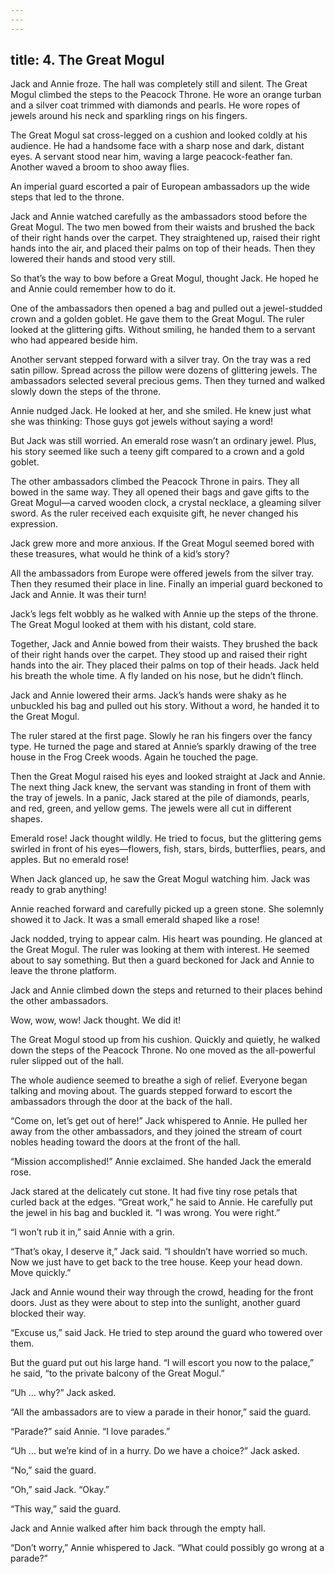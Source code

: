 ```yaml
---
---
---
```

title: 4. The Great Mogul
---




Jack and Annie froze. The hall was completely still and silent. The Great Mogul climbed the steps to the Peacock Throne. He wore an orange turban and a silver coat trimmed with diamonds and pearls. He wore ropes of jewels around his neck and sparkling rings on his fingers.

The Great Mogul sat cross-legged on a cushion and looked coldly at his audience. He had a handsome face with a sharp nose and dark, distant eyes. A servant stood near him, waving a large peacock-feather fan. Another waved a broom to shoo away flies.

An imperial guard escorted a pair of European ambassadors up the wide steps that led to the throne.

Jack and Annie watched carefully as the ambassadors stood before the Great Mogul. The two men bowed from their waists and brushed the back of their right hands over the carpet. They straightened up, raised their right hands into the air, and placed their palms on top of their heads. Then they lowered their hands and stood very still.

So that’s the way to bow before a Great Mogul, thought Jack. He hoped he and Annie could remember how to do it.

One of the ambassadors then opened a bag and pulled out a jewel-studded crown and a golden goblet. He gave them to the Great Mogul. The ruler looked at the glittering gifts. Without smiling, he handed them to a servant who had appeared beside him.

Another servant stepped forward with a silver tray. On the tray was a red satin pillow. Spread across the pillow were dozens of glittering jewels. The ambassadors selected several precious gems. Then they turned and walked slowly down the steps of the throne.

Annie nudged Jack. He looked at her, and she smiled. He knew just what she was thinking: Those guys got jewels without saying a word!

But Jack was still worried. An emerald rose wasn’t an ordinary jewel. Plus, his story seemed like such a teeny gift compared to a crown and a gold goblet.

The other ambassadors climbed the Peacock Throne in pairs. They all bowed in the same way. They all opened their bags and gave gifts to the Great Mogul—a carved wooden clock, a crystal necklace, a gleaming silver sword. As the ruler received each exquisite gift, he never changed his expression.

Jack grew more and more anxious. If the Great Mogul seemed bored with these treasures, what would he think of a kid’s story?

All the ambassadors from Europe were offered jewels from the silver tray. Then they resumed their place in line. Finally an imperial guard beckoned to Jack and Annie. It was their turn!

Jack’s legs felt wobbly as he walked with Annie up the steps of the throne. The Great Mogul looked at them with his distant, cold stare.

Together, Jack and Annie bowed from their waists. They brushed the back of their right hands over the carpet. They stood up and raised their right hands into the air. They placed their palms on top of their heads. Jack held his breath the whole time. A fly landed on his nose, but he didn’t flinch.

Jack and Annie lowered their arms. Jack’s hands were shaky as he unbuckled his bag and pulled out his story. Without a word, he handed it to the Great Mogul.

The ruler stared at the first page. Slowly he ran his fingers over the fancy type. He turned the page and stared at Annie’s sparkly drawing of the tree house in the Frog Creek woods. Again he touched the page.

Then the Great Mogul raised his eyes and looked straight at Jack and Annie. The next thing Jack knew, the servant was standing in front of them with the tray of jewels. In a panic, Jack stared at the pile of diamonds, pearls, and red, green, and yellow gems. The jewels were all cut in different shapes.

Emerald rose! Jack thought wildly. He tried to focus, but the glittering gems swirled in front of his eyes—flowers, fish, stars, birds, butterflies, pears, and apples. But no emerald rose!



When Jack glanced up, he saw the Great Mogul watching him. Jack was ready to grab anything!

Annie reached forward and carefully picked up a green stone. She solemnly showed it to Jack. It was a small emerald shaped like a rose!

Jack nodded, trying to appear calm. His heart was pounding. He glanced at the Great Mogul. The ruler was looking at them with interest. He seemed about to say something. But then a guard beckoned for Jack and Annie to leave the throne platform.

Jack and Annie climbed down the steps and returned to their places behind the other ambassadors.

Wow, wow, wow! Jack thought. We did it!

The Great Mogul stood up from his cushion. Quickly and quietly, he walked down the steps of the Peacock Throne. No one moved as the all-powerful ruler slipped out of the hall.

The whole audience seemed to breathe a sigh of relief. Everyone began talking and moving about. The guards stepped forward to escort the ambassadors through the door at the back of the hall.

“Come on, let’s get out of here!” Jack whispered to Annie. He pulled her away from the other ambassadors, and they joined the stream of court nobles heading toward the doors at the front of the hall.

“Mission accomplished!” Annie exclaimed. She handed Jack the emerald rose.

Jack stared at the delicately cut stone. It had five tiny rose petals that curled back at the edges. “Great work,” he said to Annie. He carefully put the jewel in his bag and buckled it. “I was wrong. You were right.”

“I won’t rub it in,” said Annie with a grin.

“That’s okay, I deserve it,” Jack said. “I shouldn’t have worried so much. Now we just have to get back to the tree house. Keep your head down. Move quickly.”

Jack and Annie wound their way through the crowd, heading for the front doors. Just as they were about to step into the sunlight, another guard blocked their way.

“Excuse us,” said Jack. He tried to step around the guard who towered over them.

But the guard put out his large hand. “I will escort you now to the palace,” he said, “to the private balcony of the Great Mogul.”

“Uh … why?” Jack asked.

“All the ambassadors are to view a parade in their honor,” said the guard.

“Parade?” said Annie. “I love parades.”

“Uh … but we’re kind of in a hurry. Do we have a choice?” Jack asked.

“No,” said the guard.

“Oh,” said Jack. “Okay.”

“This way,” said the guard.

Jack and Annie walked after him back through the empty hall.

“Don’t worry,” Annie whispered to Jack. “What could possibly go wrong at a parade?”